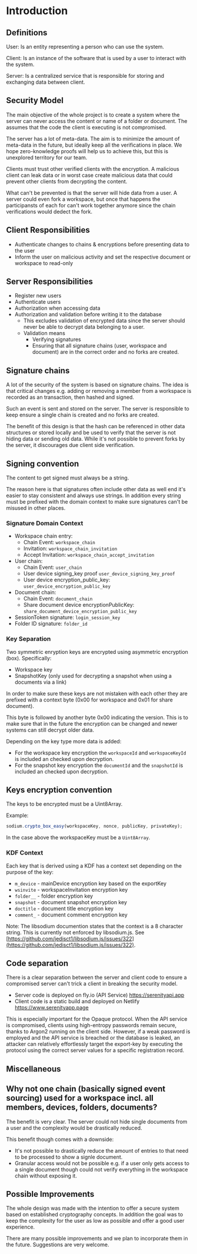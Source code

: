 # Introduction

## Definitions

User: Is an entity representing a person who can use the system.

Client: Is an instance of the software that is used by a user to interact with the system.

Server: Is a centralized service that is responsible for storing and exchanging data between client.

## Security Model

The main objective of the whole project is to create a system where the server can never access the content or name of a folder or document. The assumes that the code the client is executing is not compromised.

The server has a lot of meta-data. The aim is to minimize the amount of meta-data in the future, but ideally keep all the verifications in place. We hope zero-knowledge proofs will help us to achieve this, but this is unexplored territory for our team.

Clients must trust other verified clients with the encryption. A malicious client can leak data or in worst case create malicious data that could prevent other clients from decrypting the content.

What can't be prevented is that the server will hide data from a user. A server could even fork a workspace, but once that happens the participansts of each for can't work together anymore since the chain verifications would dedect the fork.

## Client Responsibilities

- Authenticate changes to chains & encryptions before presenting data to the user
- Inform the user on malicious activity and set the respective document or workspace to read-only

## Server Responsibilities

- Register new users
- Authenticate users
- Authorization when accessing data
- Authorization and validation before writing it to the database
  - This excludes validation of encrypted data since the server should never be able to decrypt data belonging to a user.
  - Validation means
    - Verifying signatures
    - Ensuring that all signature chains (user, workspace and document) are in the correct order and no forks are created.

## Signature chains

A lot of the security of the system is based on signature chains. The idea is that critical changes e.g. adding or removing a member from a workspace is recorded as an transaction, then hashed and signed.

Such an event is sent and stored on the server. The server is responsible to keep ensure a single chain is created and no forks are created.

The benefit of this design is that the hash can be referenced in other data structures or stored locally and be used to verify that the server is not hiding data or sending old data. While it's not possible to prevent forks by the server, it discourages due client side verification.

## Signing convention

The content to get signed must always be a string.

The reason here is that signatures often include other data as well end it's easier to stay consistent and always use strings. In addition every string must be prefixed with the domain context to make sure signatures can't be misused in other places.

### Signature Domain Context

- Workspace chain entry:
  - Chain Event: `workspace_chain`
  - Invitation: `workspace_chain_invitation`
  - Accept Invitation: `workspace_chain_accept_invitation`
- User chain:
  - Chain Event: `user_chain`
  - User device signing_key proof `user_device_signing_key_proof`
  - User device encryption_public_key: `user_device_encryption_public_key`
- Document chain:
  - Chain Event: `document_chain`
  - Share document device encryptionPublicKey: `share_document_device_encryption_public_key`
- SessionToken signature: `login_session_key`
- Folder ID signature: `folder_id`

### Key Separation

Two symmetric enryption keys are encrypted using asymmetric encryption (box). Specifically:

- Workspace key
- SnapshotKey (only used for decrypting a snapshot when using a documents via a link)

In order to make sure these keys are not mistaken with each other they are prefixed with a context byte (0x00 for workspace and 0x01 for share document).

This byte is followed by another byte 0x00 indicating the version. This is to make sure that in the future the encryption can be changed and newer systems can still decrypt older data.

Depending on the key type more data is added:

- For the workspace key encryption the `workspaceId` and `workspaceKeyId` is included an checked upon decryption.
- For the snapshot key encryption the `documentId` and the `snapshotId` is included an checked upon decryption.

## Keys encryption convention

The keys to be encrypted must be a Uint8Array.

Example:

```ts
sodium.crypto_box_easy(workspaceKey, nonce, publicKey, privateKey);
```

In the case above the workspaceKey must be a `Uint8Array`.

### KDF Context

Each key that is derived using a KDF has a context set depending on the purpose of the key:

- `m_device` - mainDevice encryption key based on the exportKey
- `wsinvite` - workspaceInvitation encryption key
- `folder__` - folder encryption key
- `snapshot` - document snapshot encryption key
- `doctitle` - document title encryption key
- `comment_` - document comment encryption key

Note: The libsodium documention states that the context is a 8 character string. This is currently not enforced by libsodium.js. See [https://github.com/jedisct1/libsodium.js/issues/322](https://github.com/jedisct1/libsodium.js/issues/322).

## Code separation

There is a clear separation between the server and client code to ensure a compromised server can't trick a client in breaking the security model.

- Server code is deployed on fly.io (API Service) https://serenityapi.app
- Client code is a static build and deployed on Netlify https://www.serenityapp.page

This is especially important for the Opaque protocol. When the API service is compromised, clients using high-entropy passwords remain secure, thanks to Argon2 running on the client side. However, if a weak password is employed and the API service is breached or the database is leaked, an attacker can relatively effortlessly target the export-key by executing the protocol using the correct server values for a specific registration record.

## Miscellaneous

## Why not one chain (basically signed event sourcing) used for a workspace incl. all members, devices, folders, documents?

The benefit is very clear. The server could not hide single documents from a user and the complexity would be drastically reduced.

This benefit though comes with a downside:

- It's not possible to drastically reduce the amount of entries to that need to be processed to show a signle document.
- Granular access would not be possible e.g. if a user only gets access to a single document though could not verify everything in the workspace chain without exposing it.

## Possible Improvements

The whole design was made with the intention to offer a secure system based on established cryptography concepts. In addition the goal was to keep the complexity for the user as low as possible and offer a good user experience.

There are many possible improvements and we plan to incorporate them in the future. Suggestions are very welcome.
